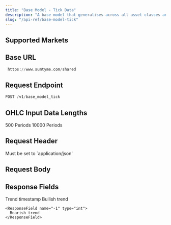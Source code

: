 ```yaml
---
title: "Base Model - Tick Data"
description: "A base model that generalises across all asset classes and time intervals to forecast directional market trends for tick data."
slug: "/api-ref/base-model-tick"
---
```


## Supported Markets

<CardGroup cols={3}>
  <Card title="Bonds" icon="landmark" />

  <Card title="Commodities" icon="ship" />

  <Card title="Cryptocurrencies" icon="bitcoin" />

  <Card title="Derivatives" icon="layer-group" />

  <Card title="Equities" icon="chart-line" />

  <Card title="Foreign Exchange" icon="money-bill-transfer" />

  <Card title="Indices" icon="chart-bar" />

  <Card title="REITs" icon="house" />

  <Card title="Tokenised Assets" icon="square" />
</CardGroup>

## Base URL

```python
 https://www.sumtyme.com/shared
```

## Request Endpoint

```python
POST /v1/base_model_tick 
```

## OHLC Input Data Lengths

<CardGroup cols={3}>

  <Card title="Minimum Length">
    500 Periods
  </Card>

  <Card title="Maximum Length">
    10000 Periods
  </Card>
</CardGroup>

## Request Header

<ParamField header="Content-Type" type="string" required>
  Must be set to `application/json`
</ParamField>


## Request Body

<ParamField body="timestamp" type="list" required={true} />

<ParamField body="price" type="list" required />

## Response Fields

<ResponseField name="timestamp" type="string">
  Trend timestamp
</ResponseField>

<ResponseField name="trend_identified" type="string">
  <Expandable title="Options">
    <ResponseField name="1" type="int">
      Bullish trend
    </ResponseField>

    <ResponseField name="-1" type="int">
      Bearish trend
    </ResponseField>
  </Expandable>
</ResponseField>
